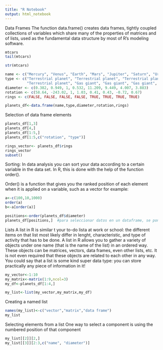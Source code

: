 ```yaml
---
title: "R Notebook"
output: html_notebook
---
```


Data Frames
The function data.frame() creates data frames, tightly coupled collections of variables which share many of the properties of
matrices and of lists, used as the fundamental data structure by most of R's modeling software.
```r
mtcars
tail(mtcars)

str(mtcars)
```

```r
name <- c("Mercury", "Venus", "Earth", "Mars", "Jupiter", "Saturn", "Uranus", "Neptune")
type <- c("Terrestrial planet", "Terrestrial planet", "Terrestrial planet", 
          "Terrestrial planet", "Gas giant", "Gas giant", "Gas giant", "Gas giant")
diameter <- c(0.382, 0.949, 1, 0.532, 11.209, 9.449, 4.007, 3.883)
rotation <- c(58.64, -243.02, 1, 1.03, 0.41, 0.43, -0.72, 0.67)
rings <- c(FALSE, FALSE, FALSE, FALSE, TRUE, TRUE, TRUE, TRUE)

planets_df<-data.frame(name,type,diameter,rotation,rings)
```



Selection of data frame elements
```r
planets_df[1,3]
planets_df[4,]
planets_df[1:5,]
planets_df[1:5,c("rotation", "type")]

rings_vector<- planets_df$rings
rings_vector
subset()

```
Sorting:
In data analysis you can sort your data according to a certain variable in the data set. In R, this is done with the help of the function order().

Order() is a function that gives you the ranked position of each element when it is applied on a variable, such as a vector for example:
```r
a<-c(100,10,1000)
order(a)
b<-a[order(a)]

positions<-order(planets_df$diameter)
planets_df[positions,]  #para seleccionar datos en un dataframe, se pone (fila, columna) y cuando mando a llamar solo uno de los dos, asi obtengo todos los datos de esa posicion
```

Lists
A list in R is similar t your to-do lista at work or school: the different items on that list most likely differ in lenght, characteristic, and type of activity that has to be done.
A list in R allows you to gather a variety of objects under one name (that is the name of the list) in an ordered way. These objects can be matrices, vectors, data frames, even other lists, etc. It is not even required that these objects are related to each other in any way.
You could say that a list is some kind super data type: you can store practically any piece of information in it!

```r
my_vector<-1:10
my_matrix<-matrix(1:9,ncol=3)
my_df<-planets_df[1:4,]

my_list<-list(my_vector,my_matrix,my_df)
```

Creating a named list

```r
names(my_list)<-c("vector","matrix","data frame")
my_list
```
Selecting elements from a list
One way to select a component is using the numbered position of that component
```r
my_list[[2]][2,]
my_list[[3]][2:3,c("name", "diameter")]
```


